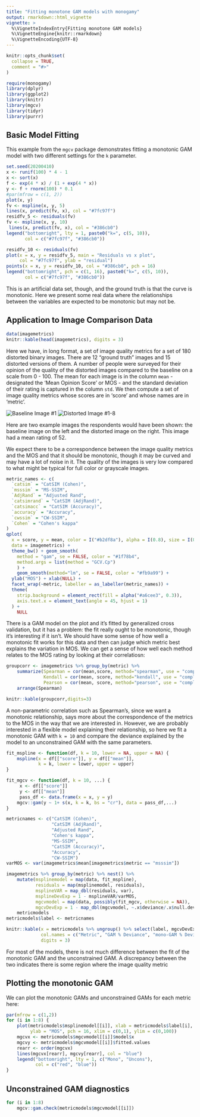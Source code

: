 ```yaml
---
title: "Fitting monotone GAM models with monogamy"
output: rmarkdown::html_vignette
vignette: >
  %\VignetteIndexEntry{Fitting monotone GAM models}
  %\VignetteEngine{knitr::rmarkdown}
  %\VignetteEncoding{UTF-8}
---
```


```r
knitr::opts_chunk$set(
  collapse = TRUE,
  comment = "#>"
)
```

```r
require(monogamy)
library(dplyr)
library(ggplot2)
library(knitr)
library(mgcv)
library(tidyr)
library(purrr)
```

## Basic Model Fitting

This example from the `mgcv` package demonstrates fitting a monotonic
GAM model with two different settings for the `k` parameter.

```r
set.seed(20200410)
x <- runif(100) * 4 - 1
x <- sort(x)
f <- exp(4 * x) / (1 + exp(4 * x))
y <- f + rnorm(100) * 0.1
#par(mfrow = c(1, 2))
plot(x, y)
fv <- mspline(x, y, 5)
lines(x, predict(fv, x), col = "#7fc97f")
residfv_5 <- residuals(fv)
fv <- mspline(x, y, 10)
 lines(x, predict(fv, x), col = "#386cb0")
legend("bottomright", lty = 1, paste0("k=", c(5, 10)),
       col = c("#7fc97f", "#386cb0"))

residfv_10 <- residuals(fv)
plot(x = x, y = residfv_5, main = "Residuals vs x plot",
     col = "#7fc97f", ylab = "residual")
points(x = x, y = residfv_10, col = "#386cb0", pch = 16)
legend("bottomright", pch = c(1, 16), paste0("k=", c(5, 10)),
       col = c("#7fc97f", "#386cb0"))

```

This is an artificial data set, though, and the ground truth is that the
curve is monotonic. Here we present some real data where the relationships
between the variables are expected to be monotonic but may not be.

## Application to Image Comparison Data

```r
data(imagemetrics)
knitr::kable(head(imagemetrics), digits = 3)
```

Here we have, in long format, a set of image quality metrics for a
set of 180 distorted binary images. There are 12 "ground truth" images
and 15 distorted versions of them. A number of people were surveyed
for their opinion of the quality of the distorted images compared to
the baseline on a scale from 0 - 100. The mean for each image
is in the column `mean` - designated the 'Mean Opinion Score' or MOS -
and the standard deviation of their rating
is captured in the column `std`. We then compute a set of image
quality metrics whose scores are in 'score' and whose names are in 'metric'.

![Baseline Image #1](image-1.png "Baseline Image #1")
![Distorted Image #1-8](image-1-8.png "Distorted Image #1-8")

Here are two example images the respondents would have been shown:
the baseline image on the left and the distorted image on the right.
This image had a mean rating of 52.

We expect there to be a correspondence between the image quality metrics
and the MOS and that it should be monotonic, though it may be curved and
may have a lot of noise in it. The quality of the images is very low compared
to what might be typical for full color or grayscale images.

```r
metric_names <- c(
  `catsim` = "CatSIM (Cohen)",
  `msssim` = "MS-SSIM",
  `AdjRand` = "Adjusted Rand",
  `catsimrand` = "CatSIM (AdjRand)",
  `catsimacc` = "CatSIM (Accuracy)",
  `accuracy` = "Accuracy",
  `cwssim` = "CW-SSIM",
  `Cohen` = "Cohen's kappa"
)
qplot(
  x = score, y = mean, color = I("#b2df8a"), alpha = I(0.8), size = I(0.75),
  data = imagemetrics) +
  theme_bw() + geom_smooth(
    method = "gam", se = FALSE, color = "#1f78b4",
    method.args = list(method = "GCV.Cp")
    ) +
    geom_smooth(method="lm", se = FALSE, color = "#fb9a99") +
  ylab("MOS") + xlab(NULL) +
  facet_wrap(~metric, labeller = as_labeller(metric_names)) +
  theme(
    strip.background = element_rect(fill = alpha("#a6cee3", 0.3)),
    axis.text.x = element_text(angle = 45, hjust = 1)
  ) +
    NULL
```

There is a GAM model on the plot and it's fitted by generalized cross validation,
but it has a problem: the fit really ought to be monotonic, though it's
interesting if it isn't. We should have some sense of how well a monotonic
fit works for this data and then can judge which metric best explains the
variation in MOS. We can get a sense of how well each method relates
to the MOS rating by looking at their correlatiosn:

```r
groupcorr <- imagemetrics %>% group_by(metric) %>%
    summarize(Spearman = cor(mean,score, method="spearman", use = "complete.obs"),
              Kendall = cor(mean, score, method="kendall", use = "complete.obs"),
              Pearson = cor(mean, score, method="pearson", use = "complete.obs")) %>%
    arrange(Spearman)

knitr::kable(groupcorr,digits=3)
```

A non-parametric correlation such as Spearman's, since we want a monotonic
relationship, says more about the correspondence of the metrics to the MOS
in the way that we are interested in. However, we are probably interested in 
a flexible model explaining their relationship, so here we fit a monotonic
GAM with `k = 10` and compare the deviance explained by the model to 
an unconstrained GAM with the same parameters. 

```r
fit_mspline <- function(df, k = 10, lower = NA, upper = NA) {
    mspline(x = df[["score"]], y = df[["mean"]],
            k = k, lower = lower, upper = upper)
}

fit_mgcv <- function(df, k = 10, ...) {
     x <- df[["score"]]
     y <- df[["mean"]]
     pass_df <- data.frame(x = x, y = y)
    mgcv::gam(y ~ 1+ s(x, k = k, bs = "cr"), data = pass_df,...)
}

metricnames <- c("CatSIM (Cohen)",
                 "CatSIM (AdjRand)",
                 "Adjusted Rand",
                 "Cohen's kappa",
                 "MS-SSIM",
                 "CatSIM (Accuracy)",
                 "Accuracy",
                 "CW-SSIM")
varMOS <- var(imagemetrics$mean[imagemetrics$metric == "msssim"])

imagemetrics %>% group_by(metric) %>% nest() %>%
    mutate(msplinemodel = map(data, fit_mspline),
           residuals = map(msplinemodel, residuals),
           msplineVAR = map_dbl(residuals, var),
           msplineDevExp = 1 - msplineVAR/varMOS,
           mgcvmodel = map(data, possibly(fit_mgcv, otherwise = NA)),
           mgcvDevExp = 1 - map_dbl(mgcvmodel, ~.x$deviance/.x$null.deviance)) ->
    metricmodels
metricmodels$label <- metricnames

knitr::kable(x = metricmodels %>% ungroup() %>% select(label, mgcvDevExp, msplineDevExp),
             col.names = c("Metric", "GAM % Deviance", "mono-GAM % Deviance"),
             digits = 3)
```

For most of the models, there is not much difference between the fit of the 
monotonic GAM and the unconstrained GAM. A discrepancy between the two 
indicates there is some region where the image quality metric 

## Plotting the monotonic GAM

We can plot the monotonic GAMs and unconstrained GAMs for each metric here:

```r

par(mfrow = c(1,2))
for (i in 1:8) {
    plot(metricmodels$msplinemodel[[i]], xlab = metricmodels$label[i],
         ylab = "MOS", pch = 16, xlim = c(0,1), ylim = c(0,100))
    mgcvx <- metricmodels$mgcvmodel[[i]]$model$x
    mgcvy <- metricmodels$mgcvmodel[[i]]$fitted.values
    rearr <- order(mgcvx)
    lines(mgcvx[rearr], mgcvy[rearr], col = "blue")
    legend("bottomright", lty = 1, c("Mono", "Uncons"),
           col = c("red", "blue"))
}

```

## Unconstrained GAM diagnostics

```r

for (i in 1:8) 
    mgcv::gam.check(metricmodels$mgcvmodel[[i]])
```
